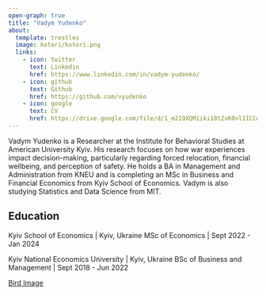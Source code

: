 ```yaml
---
open-graph: true
title: "Vadym Yudenko"
about:
  template: trestles
  image: kotori/kotori.png
  links:
    - icon: twitter
      text: Linkedin
      href: https://www.linkedin.com/in/vadym-yudenko/
    - icon: github
      text: Github
      href: https://github.com/vyudenko
    - icon: google
      text: CV
      href: https://drive.google.com/file/d/1_m219XQMiiki18tZxKOvl1ICCw9h1jRe/view?usp=sharing
---
```


Vadym Yudenko is a Researcher at the Institute for Behavioral Studies at American University Kyiv. His research focuses on how war experiences impact decision-making, particularly regarding forced relocation, financial wellbeing, and perception of safety. He holds a BA in Management and Administration from KNEU and is completing an MSc in Business and Financial Economics from Kyiv School of Economics. Vadym is also studying Statistics and Data Science from MIT.

## Education

Kyiv School of Economics \| Kyiv, Ukraine MSc of Economics \| Sept 2022 - Jan 2024

Kyiv National Economics University \| Kyiv, Ukraine BSc of Business and Management \| Sept 2018 - Jun 2022

[Bird Image](https://lovepik.com/images/png-flying.html)
